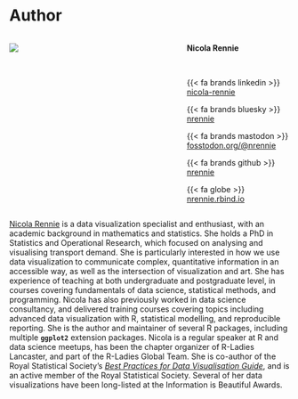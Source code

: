 # Author {#author .unnumbered}

::: {.content-visible when-format="html"}

::: columns

::: {.column width=50%}

![](images/nicola.png){fig-align="center" fig-alt="Photo of the author"}

:::

::: {.column width=10%}

:::

::: {.column width=40%}

**Nicola Rennie**

<br>

{{< fa brands linkedin >}} [nicola-rennie](https://www.linkedin.com/in/nicola-rennie/)

{{< fa brands bluesky >}} [nrennie](https://bsky.app/profile/nrennie.bsky.social)

{{< fa brands mastodon >}} [fosstodon.org/\@nrennie](https://fosstodon.org/@nrennie)

{{< fa brands github >}} [nrennie](https://github.com/nrennie)

{{< fa globe >}} [nrennie.rbind.io](https://nrennie.rbind.io/)

:::

:::

:::

[Nicola Rennie](https://nrennie.rbind.io/) is a data visualization specialist and enthusiast, with an academic background in mathematics and statistics. She holds a PhD in Statistics and Operational Research, which focused on analysing and visualising transport demand. She is particularly interested in how we use data visualization to communicate complex, quantitative information in an accessible way, as well as the intersection of visualization and art. She has experience of teaching at both undergraduate and postgraduate level, in courses covering fundamentals of data science, statistical methods, and programming. Nicola has also previously worked in data science consultancy, and delivered training courses covering topics including advanced data visualization with R, statistical modelling, and reproducible reporting. She is the author and maintainer of several R packages, including multiple **`ggplot2`** extension packages. Nicola is a regular speaker at R and data science meetups, has been the chapter organizer of R-Ladies Lancaster, and part of the R-Ladies Global Team. She is co-author of the Royal Statistical Society's [*Best Practices for Data Visualisation Guide*](https://royal-statistical-society.github.io/datavisguide/), and is an active member of the Royal Statistical Society. Several of her data visualizations have been long-listed at the Information is Beautiful Awards.

\newpage

\pagenumbering{arabic}
